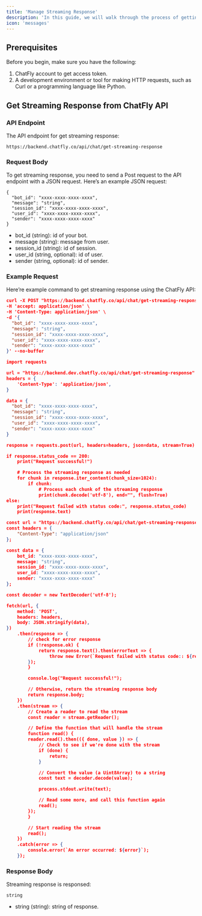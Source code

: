 ```yaml
---
title: 'Manage Streaming Response'
description: 'In this guide, we will walk through the process of getting streaming response from ChatFly API.'
icon: 'messages'
---
```



## Prerequisites

Before you begin, make sure you have the following:

1. ChatFly account to get access token.
2. A development environment or tool for making HTTP requests, such as Curl or a programming language like Python.


## Get Streaming Response from ChatFly API

### API Endpoint

The API endpoint for get streaming response:
```
https://backend.chatfly.co/api/chat/get-streaming-response
```

### Request Body

To get streaming response, you need to send a Post request to the API endpoint with a JSON request. Here’s an example JSON request:
```
{
  "bot_id": "xxxx-xxxx-xxxx-xxxx",
  "message": "string",
  "session_id": "xxxx-xxxx-xxxx-xxxx",
  "user_id": "xxxx-xxxx-xxxx-xxxx",
  "sender": "xxxx-xxxx-xxxx-xxxx"
}
```
- bot_id (string): id of your bot.
- message (string): message from user.
- session_id (string): id of session.
- user_id (string, optional): id of user.
- sender (string, optional): id of sender.

### Example Request

Here’re example command to get streaming response using the ChatFly API:

<CodeGroup>

```json curl
curl -X POST "https://backend.chatfly.co/api/chat/get-streaming-response" \
-H 'accept: application/json' \
-H 'Content-Type: application/json' \
-d '{
  "bot_id": "xxxx-xxxx-xxxx-xxxx",
  "message": "string",
  "session_id": "xxxx-xxxx-xxxx-xxxx",
  "user_id": "xxxx-xxxx-xxxx-xxxx",
  "sender": "xxxx-xxxx-xxxx-xxxx"
}' --no-buffer
```

```json python
import requests

url = "https://backend.dev.chatfly.co/api/chat/get-streaming-response"
headers = {
    'Content-Type': 'application/json',
}

data = {
  "bot_id": "xxxx-xxxx-xxxx-xxxx",
  "message": "string",
  "session_id": "xxxx-xxxx-xxxx-xxxx",
  "user_id": "xxxx-xxxx-xxxx-xxxx",
  "sender": "xxxx-xxxx-xxxx-xxxx"
}

response = requests.post(url, headers=headers, json=data, stream=True)

if response.status_code == 200:
    print("Request successful!")

    # Process the streaming response as needed
    for chunk in response.iter_content(chunk_size=1024):
        if chunk:
            # Process each chunk of the streaming response
            print(chunk.decode('utf-8'), end="", flush=True)
else:
    print("Request failed with status code:", response.status_code)
    print(response.text)

```

```json javascript
const url = "https://backend.chatfly.co/api/chat/get-streaming-response";
const headers = {
    "Content-Type": "application/json"
};

const data = {
    bot_id: "xxxx-xxxx-xxxx-xxxx",
    message: "string",
    session_id: "xxxx-xxxx-xxxx-xxxx",
    user_id: "xxxx-xxxx-xxxx-xxxx",
    sender: "xxxx-xxxx-xxxx-xxxx"
};

const decoder = new TextDecoder('utf-8');

fetch(url, {
    method: 'POST',
    headers: headers,
    body: JSON.stringify(data),
})
    .then(response => {
        // check for error response
        if (!response.ok) {
            return response.text().then(errorText => {
                throw new Error(`Request failed with status code:: ${response.status} - ${errorText}`);
        });
        }

        console.log("Request successful!");

        // Otherwise, return the streaming response body
        return response.body;
    })
    .then(stream => {
        // Create a reader to read the stream
        const reader = stream.getReader();

        // Define the function that will handle the stream
        function read() {
        reader.read().then(({ done, value }) => {
            // Check to see if we're done with the stream
            if (done) {
                return;
            }

            // Convert the value (a Uint8Array) to a string
            const text = decoder.decode(value);

            process.stdout.write(text);

            // Read some more, and call this function again
            read();
        });
        }

        // Start reading the stream
        read();
    })
    .catch(error => {
        console.error(`An error occurred: ${error}`);
    });
```

</CodeGroup>


### Response Body

Streaming response is responsed:


```
string
```

- string (string): string of response.